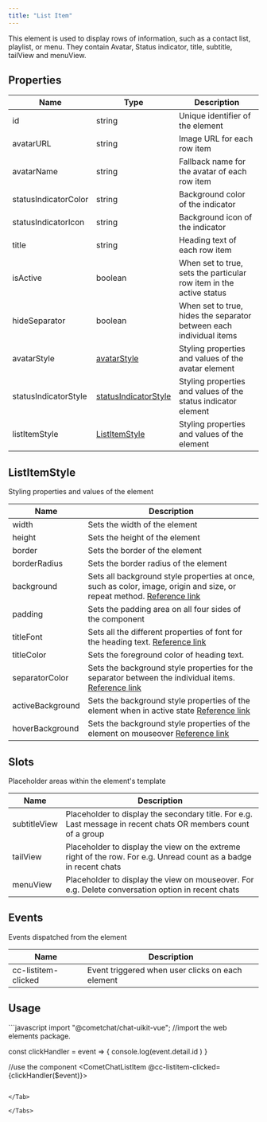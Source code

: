 ```yaml
---
title: "List Item"
---
```


This element is used to display rows of information, such as a contact list, playlist, or menu. They contain Avatar, Status indicator, title, subtitle, tailView and menuView.

## Properties

| Name                 | Type                                                        | Description                                                         |
| -------------------- | ----------------------------------------------------------- | ------------------------------------------------------------------- |
| id                   | string                                                      | Unique identifier of the element                                    |
| avatarURL            | string                                                      | Image URL for each row item                                         |
| avatarName           | string                                                      | Fallback name for the avatar of each row item                       |
| statusIndicatorColor | string                                                      | Background color of the indicator                                   |
| statusIndicatorIcon  | string                                                      | Background icon of the indicator                                    |
| title                | string                                                      | Heading text of each row item                                       |
| isActive             | boolean                                                     | When set to true, sets the particular row item in the active status |
| hideSeparator        | boolean                                                     | When set to true, hides the separator between each individual items |
| avatarStyle          | [avatarStyle](/docs/web-elements/avatar#avatar-style)       | Styling properties and values of the avatar element                 |
| statusIndicatorStyle | [statusIndicatorStyle](/docs/web-elements/status-indicator) | Styling properties and values of the status indicator element       |
| listItemStyle        | [ListItemStyle](/docs/web-elements/list-item#listitemstyle) | Styling properties and values of the element                        |

## ListItemStyle

Styling properties and values of the element

| Name             | Description                                                                                                                                                                          |
| ---------------- | ------------------------------------------------------------------------------------------------------------------------------------------------------------------------------------ |
| width            | Sets the width of the element                                                                                                                                                        |
| height           | Sets the height of the element                                                                                                                                                       |
| border           | Sets the border of the element                                                                                                                                                       |
| borderRadius     | Sets the border radius of the element                                                                                                                                                |
| background       | Sets all background style properties at once, such as color, image, origin and size, or repeat method. [Reference link](https://developer.mozilla.org/en-US/docs/Web/CSS/background) |
| padding          | Sets the padding area on all four sides of the component                                                                                                                             |
| titleFont        | Sets all the different properties of font for the heading text. [Reference link](https://developer.mozilla.org/en-US/docs/Web/CSS/font)                                              |
| titleColor       | Sets the foreground color of heading text.                                                                                                                                           |
| separatorColor   | Sets the background style properties for the separator between the individual items. [Reference link](https://developer.mozilla.org/en-US/docs/Web/CSS/background)                   |
| activeBackground | Sets the background style properties of the element when in active state [Reference link](https://developer.mozilla.org/en-US/docs/Web/CSS/background)                               |
| hoverBackground  | Sets the background style properties of the element on mouseover [Reference link](https://developer.mozilla.org/en-US/docs/Web/CSS/background)                                       |

## Slots

Placeholder areas within the element's template

| Name         | Description                                                                                                       |
| ------------ | ----------------------------------------------------------------------------------------------------------------- |
| subtitleView | Placeholder to display the secondary title. For e.g. Last message in recent chats OR members count of a group     |
| tailView     | Placeholder to display the view on the extreme right of the row. For e.g. Unread count as a badge in recent chats |
| menuView     | Placeholder to display the view on mouseover. For e.g. Delete conversation option in recent chats                 |

## Events

Events dispatched from the element

| Name                | Description                                      |
| ------------------- | ------------------------------------------------ |
| cc-listitem-clicked | Event triggered when user clicks on each element |

## Usage

<Tabs>
<Tab title="JavaScript">
```javascript
import "@cometchat/chat-uikit-vue"; //import the web elements package.

const clickHandler = event => {
	console.log(event.detail.id )
}

//use the component
<CometChatListItem @cc-listitem-clicked={clickHandler($event)}></CometChatListItem>
```

</Tab>

</Tabs>
